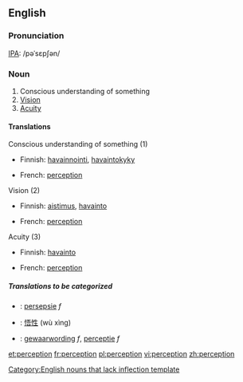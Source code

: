 ==English==

===Pronunciation===

[[IPA|IPA]]: /pəˈsɛpʃən/

===Noun===
{{en-noun-reg}}

#Conscious understanding of something
#[[Vision]]
#[[Acuity]]


====Translations====
;Conscious understanding of something (1)
{{top}}
*Finnish: [[havainnointi]], [[havaintokyky]]
{{mid}}
*French: [[perception]] {{f}}
{{bottom}}

;Vision (2)
{{top}}
*Finnish: [[aistimus]], [[havainto]]
{{mid}}
*French: [[perception]] {{f}}
{{bottom}}

;Acuity (3)
{{top}}
*Finnish: [[havainto]]
{{mid}}
*French: [[perception]] {{f}}
{{bottom}}

=====Translations to be categorized=====
{{checktrans}}

*{{ttbc|Afrikaans}}: [[persepsie]] ''f''
*{{ttbc|Chinese}}: [[悟性]] (wù xìng)
*{{ttbc|Dutch}}: [[gewaarwording]] ''f'', [[perceptie]] ''f''

[[Category:English nouns that lack inflection template]]

[[et:perception]]
[[fr:perception]]
[[pl:perception]]
[[vi:perception]]
[[zh:perception]]